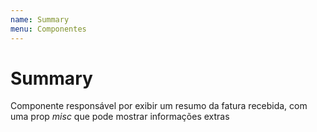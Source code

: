 ```yaml
---
name: Summary
menu: Componentes
---
```



# Summary
Componente responsável por exibir um resumo da fatura recebida, com uma prop *misc* que pode mostrar informações extras

<Playground>
	<Summary
		seller='loja x'
		charge='1234567'
		maxInstallments = '8'
		misc={{
			title: 'Sobre a loja',
			text: 'Essa é uma loja x'
		}}
	/>
</Playground>

<Props of={Summary} />